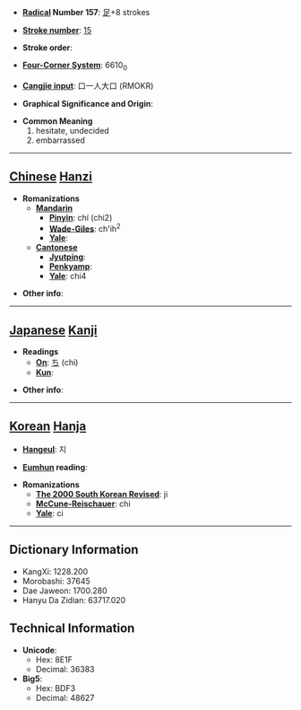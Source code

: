 * '''[[Wiktionary:Chinese radical index| Radical]] Number 157''': [[Wiktionary:Chinese radical index 足|足]]+8 strokes

* '''[[Wiktionary:Chinese total strokes index|Stroke number]]''': [[Wiktionary:Chinese total strokes index 15|15]]

* '''Stroke order''': 

* '''[[Wiktionary:Chinese four corner index|Four-Corner System]]''': 6610<sub>0</sub>

* '''[[Wiktionary:Chinese Cangjie index|Cangjie input]]''': 口一人大口 (RMOKR)

* '''Graphical Significance and Origin''': 

* '''Common Meaning'''
*#hesitate, undecided
*# embarrassed


----

== [[Chinese]] [[Hanzi]] ==

* '''Romanizations'''
** '''[[Mandarin]]'''
*** '''[[Pinyin]]''': chí (chi2)
*** '''[[Wade-Giles]]''': ch'ih<sup>2</sup>
*** '''[[Yale]]''': 
** '''[[Cantonese]]'''
*** '''[[Jyutping]]''':
*** '''[[Penkyamp]]''': 
*** '''[[Yale]]''': chi4

* '''Other info''': 

----

== [[Japanese]] [[Kanji]] ==

* '''Readings'''
** '''[[On]]''': [[ち]] (chi)
** '''[[Kun]]''': 

* '''Other info''':  

----

== [[Korean]] [[Hanja]] ==

* '''[[Hangeul]]''': 지

* '''[[Eumhun]] reading''': 

* '''Romanizations'''
** '''[[The 2000 South Korean Revised Romanization|The 2000 South Korean Revised]]''': ji
** '''[[McCune-Reischauer]]''': chi
** '''[[Yale]]''': ci

----

== Dictionary Information ==

* KangXi: 1228.200
* Morobashi: 37645
* Dae Jaweon: 1700.280
* Hanyu Da Zidian: 63717.020

== Technical Information ==

* '''Unicode''':
** Hex: 8E1F
** Decimal: 36383
* '''Big5''':
** Hex: BDF3
** Decimal: 48627